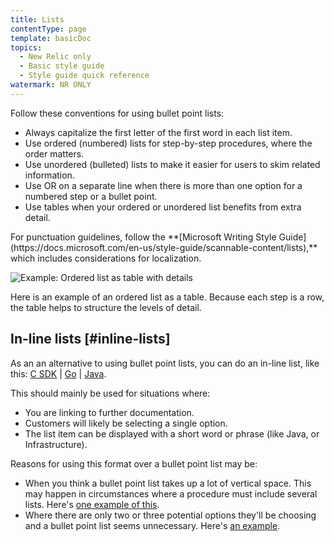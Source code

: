 ```yaml
---
title: Lists
contentType: page
template: basicDoc
topics:
  - New Relic only
  - Basic style guide
  - Style guide quick reference
watermark: NR ONLY
---
```


Follow these conventions for using bullet point lists:

* Always capitalize the first letter of the first word in each list item.
* Use ordered (numbered) lists for step-by-step procedures, where the order matters.
* Use unordered (bulleted) lists to make it easier for users to skim related information.
* Use OR on a separate line when there is more than one option for a numbered step or a bullet point.
* Use tables when your ordered or unordered list benefits from extra detail.

<Callout variant="tip">
  For punctuation guidelines, follow the **[Microsoft Writing Style Guide](https://docs.microsoft.com/en-us/style-guide/scannable-content/lists),** which includes considerations for localization.
</Callout>

![Example: Ordered list as table with details](./images/tables-example.png "Example: Ordered list as table with details")

Here is an example of an ordered list as a table. Because each step is a row, the table helps to structure the levels of detail.

## In-line lists [#inline-lists]

As an an alternative to using bullet point lists, you can do an in-line list, like this: [C SDK](https://docs.newrelic.com/docs/agents/c-sdk/instrumentation/enable-distributed-tracing-your-c-applications) \| [Go](https://docs.newrelic.com/docs/agents/go-agent/features/distributed-tracing-go#create-manually) \| [Java](https://docs.newrelic.com/docs/agents/java-agent/api-guides/guide-using-java-agent-api#trace-calls).

This should mainly be used for situations where:

* You are linking to further documentation.
* Customers will likely be selecting a single option.
* The list item can be displayed with a short word or phrase (like Java, or Infrastructure).

Reasons for using this format over a bullet point list may be:

* When you think a bullet point list takes up a lot of vertical space. This may happen in circumstances where a procedure must include several lists. Here's [one example of this](/docs/understand-dependencies/distributed-tracing/enable-configure/enable-distributed-tracing#enable).
* Where there are only two or three potential options they'll be choosing and a bullet point list seems unnecessary. Here's [an example](/docs/agents/net-agent/installation/introduction-net-agent-install#requiremnts).
